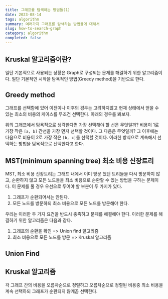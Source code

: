 ```yaml
---
title: 그래프를 탐색하는 방법들(1)
date: 2023-08-14
tags: algorithm
summary: 여러가지 그래프를 탐색하는 방법들에 대해서
slug: how-to-search-graph
category: algorithm
completed: false
---
```


## Kruskal 알고리즘이란?

일단 기본적으로 사용되는 상황은 Graph로 구성되는 문제를 해결하기 위한 알고리즘이다. 일단 기본적인 시작을 탐욕적인 방법(Greedy method)을 기반으로 한다.

## Greedy method

그래프를 선택함에 있어 이전이나 이후의 경우는 고려하지않고 현재 상태에서 얻을 수 있는 최소의 비용의 케이스를 무조건 선택한다. 아래의 경우를 봐보자.

위의 그래프에서 탐욕적으로 생각한다면 가장 선택해야 할 선은 무엇일까? 비용이 1로 가장 작은 `[a, b]` 간선을 가장 먼저 선택할 것이다. 그 다음은 무엇일까? 그 이후에는 다음으로 비용이 2로 가장 작은 `[b, c]`를 선택할 것이다. 이러한 방식으로 계속해서 선택하는 방법을 탐욕적으로 선택한다고 한다.

## MST(minimum spanning tree) 최소 비용 신장트리

MST, 최소 비용 신장트리는 그래프 내에서 이미 방문 했던 트리들을 다시 방문하지 않고, 순환하지 않고 모든 노드들을 최소 비용으로 순환할 수 있는 방법을 구하는 문제이다. 이 문제를 풀 경우 우선으로 두어야 할 부분이 두 가지가 있다.

1. 그래프가 순환되어서는 안된다.
2. 모든 노드를 방문하되 최소 비용으로 모든 노드를 방문해야 한다.

우리는 이러한 두 가지 요건을 반드시 충족하고 문제를 해결해야 한다. 이러한 문제를 해결하기 위한 알고리즘은 다음과 같다.

1. 그래프의 순환을 확인 => Union find 알고리즘
2. 최소 비용으로 모든 노드를 방문 => Kruskal 알고리즘

## Union Find

## Kruskal 알고리즘

각 그래프 간의 비용을 오름차순으로 정렬하고 오름차순으로 정렬된 비용중 최소 비용을 계속 선택하되 그래프가 순환되지 않게끔 선택한다.
